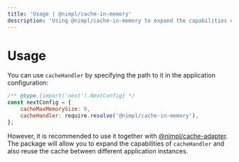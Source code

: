 ```yaml
---
title: 'Usage | @nimpl/cache-in-memory'
description: 'Using @nimpl/cache-in-memory to expand the capabilities of `cacheHandler` and also reuse the cache between different application instances'
---
```


# Usage

You can use `cacheHandler` by specifying the path to it in the application configuration:

```js
/** @type {import('next').NextConfig} */
const nextConfig = {
    cacheMaxMemorySize: 0,
    cacheHandler: require.resolve('@nimpl/cache-in-memory'),
};
```

However, it is recommended to use it together with [@nimpl/cache-adapter](https://nimpl.tech/cache-adapter). 
The package will allow you to expand the capabilities of `cacheHandler` and also reuse the cache between different application instances.